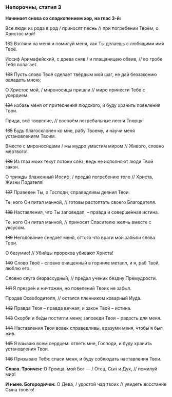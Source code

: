 ### Непорочны, статия 3

**Начинает снова со сладкопением хор, на глас 3-й:**

Все люди из рода в род / приносят песнь // при погребении Твоём, о Христос мой! 

~~132~~ Взгляни на меня и помилуй меня, как Ты делаешь с любящими имя Твоё.

Иосиф Аримафейский, с древа сняв / и плащаницею обвив, // во гробе Тебя полагает.

~~133~~ Пусть слово Твоё сделает твёрдым мой шаг, не дай беззаконию овладеть мною;

О Христос мой, / мироносицы пришли // миро принести Тебе с усердием.

~~134~~ избавь меня от притеснения людского, и буду хранить повеления Твои.

Приди, всё творение, // воспоём погребальные песни Творцу!

~~135~~ Будь благоскло́нен ко мне, рабу Твоему, и научи меня установлениям Твоим.

Вместе с мироносицами / мы мудро умасти́м миром // Живого, словно мёртвого!

~~136~~ Из глаз моих текут потоки слёз, ведь не исполняют люди Твой закон.

О трижды блаженный Иосиф, / предай погребению тело // Христа, Жизни Подателя!

~~137~~ Праведен Ты, о Господи, справедливы деяния Твои.

Те, кого Он питал манной, // готовы растоптать своего Благодетеля.

~~138~~ Наставления, что Ты заповедал, – правда и соверше́нная истина.

Те, кого Он питал манной, // приносят Спасителю желчь вместе с уксусом.

~~139~~ Негодование снеда́ет меня, оттого что враги мои забыли слова́ Твои.

О безумие! // Убийцы пророков убивают Христа!

~~140~~ Слово Твоё – словно очищенный в горниле металл, и я, раб Твой, люблю его.

Словно слуга безрассудный, // пре́дал ученик бездну Премудрости.

~~141~~ Я презре́н и ничтожен, но повелений Твоих не забыл.

Продав Освободителя, // остался пленником коварный Иуда.

~~142~~ Правда Твоя – правда вечная, и закон Твой – истина.

~~143~~ Скорби и бе́ды постигли меня; заповеди Твои – радость для меня.

~~144~~ Наставления Твои вовек справедливы, вразуми меня, чтобы я был жив.

~~145~~ Я взываю всем сердцем: ответь мне, Господи, и буду хранить установления Твои.

~~146~~ Призываю Тебя: спаси меня, и буду соблюдать наставления Твои.

**Слава. Троичен:** О Троица, мой Бог — / Отец, Сын и Дух, // помилуй мир!

**И ныне. Богородичен:** О Дева, / удостой чад твоих // увидеть восстание Сына твоего!
